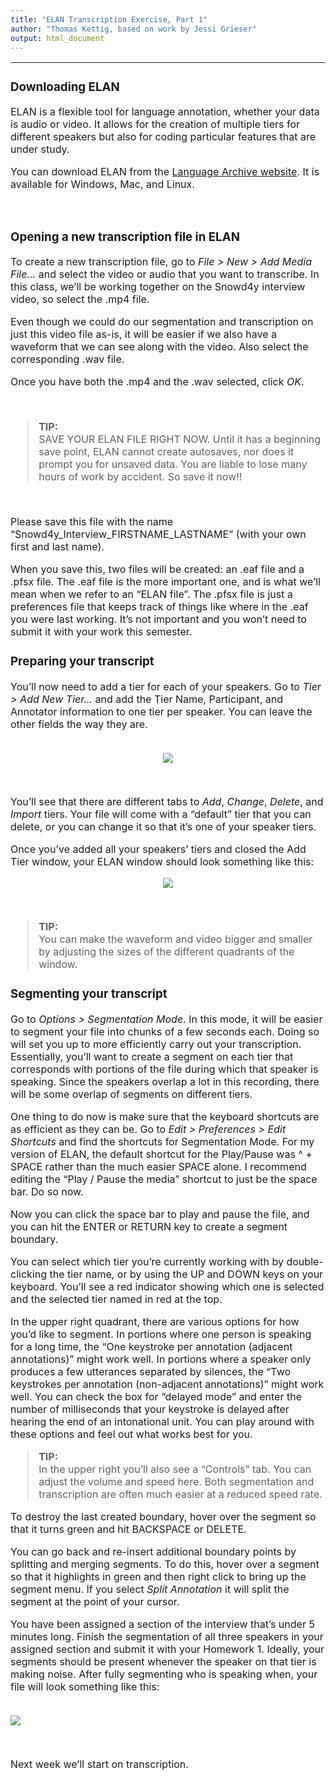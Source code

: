 ```yaml
---
title: "ELAN Transcription Exercise, Part 1"
author: "Thomas Kettig, based on work by Jessi Grieser"
output: html_document
---
```

<font size= "3.5">

***
### __Downloading ELAN__
ELAN is a flexible tool for language annotation, whether your data is audio or video. It allows for the creation of multiple tiers for different speakers but also for coding particular features that are under study. 

You can download ELAN from the [Language Archive website](https://archive.mpi.nl/tla/elan/download). It is available for Windows, Mac, and Linux.

<br>

### __Opening a new transcription file in ELAN__
To create a new transcription file, go to _File > New > Add Media File..._ and select the video or audio that you want to transcribe. In this class, we'll be working together on the Snowd4y interview video, so select the .mp4 file.

Even though we could do our segmentation and transcription on just this video file as-is, it will be easier if we also have a waveform that we can see along with the video. Also select the corresponding .wav file. 

Once you have both the .mp4 and the .wav selected, click _OK_.


<br>

> __TIP:__  
SAVE YOUR ELAN FILE RIGHT NOW. Until it has a beginning save point, ELAN cannot create autosaves, nor does it prompt you for unsaved data. You are liable to lose many hours of work by accident. So save it now!!

<br>

Please save this file with the name "Snowd4y_Interview_FIRSTNAME_LASTNAME" (with your own first and last name).

When you save this, two files will be created: an .eaf file and a .pfsx file. The .eaf file is the more important one, and is what we'll mean when we refer to an "ELAN file". The .pfsx file is just a preferences file that keeps track of things like where in the .eaf you were last working. It's not important and you won't need to submit it with your work this semester.

### __Preparing your transcript__

You'll now need to add a tier for each of your speakers. Go to _Tier > Add New Tier..._ and add the Tier Name, Participant, and Annotator information to one tier per speaker. You can leave the other fields the way they are.

<br>
<center>
![](./images/add_tier.png)
</center>
<br>

You'll see that there are different tabs to _Add_, _Change_, _Delete_, and _Import_ tiers. Your file will come with a "default" tier that you can delete, or you can change it so that it's one of your speaker tiers.

Once you've added all your speakers' tiers and closed the Add Tier window, your ELAN window should look something like this:
<br>

<center>
![](./images/annotation_mode.png)
</center>
<br>

> __TIP:__  
You can make the waveform and video bigger and smaller by adjusting the sizes of the different quadrants of the window.

### __Segmenting your transcript__

Go to _Options > Segmentation Mode_. In this mode, it will be easier to segment your file into chunks of a few seconds each. Doing so will set you up to more efficiently carry out your transcription. Essentially, you'll want to create a segment on each tier that corresponds with portions of the file during which that speaker is speaking. Since the speakers overlap a lot in this recording, there will be some overlap of segments on different tiers.

One thing to do now is make sure that the keyboard shortcuts are as efficient as they can be. Go to _Edit > Preferences > Edit Shortcuts_ and find the shortcuts for Segmentation Mode. For my version of ELAN, the default shortcut for the Play/Pause was ^ + SPACE rather than the much easier SPACE alone. I recommend editing the "Play / Pause the media" shortcut to just be the space bar. Do so now.

Now you can click the space bar to play and pause the file, and you can hit the ENTER or RETURN key to create a segment boundary.

You can select which tier you're currently working with by double-clicking the tier name, or by using the UP and DOWN keys on your keyboard. You'll see a red indicator showing which one is selected and the selected tier named in red at the top.

In the upper right quadrant, there are various options for how you'd like to segment. In portions where one person is speaking for a long time, the "One keystroke per annotation (adjacent annotations)" might work well. In portions where a speaker only produces a few utterances separated by silences, the "Two keystrokes per annotation (non-adjacent annotations)" might work well. You can check the box for "delayed mode" and enter the number of milliseconds that your keystroke is delayed after hearing the end of an intonational unit. You can play around with these options and feel out what works best for you.

> __TIP:__  
In the upper right you'll also see a "Controls" tab. You can adjust the volume and speed here. Both segmentation and transcription are often much easier at a reduced speed rate.

To destroy the last created boundary, hover over the segment so that it turns green and hit BACKSPACE or DELETE.

You can go back and re-insert additional boundary points by splitting and merging segments. To do this, hover over a segment so that it highlights in green and then right click to bring up the segment menu. If you select _Split Annotation_ it will split the segment at the point of your cursor.

You have been assigned a section of the interview that's under 5 minutes long. Finish the segmentation of all three speakers in your assigned section and submit it with your Homework 1. Ideally, your segments should be present whenever the speaker on that tier is making noise. After fully segmenting who is speaking when, your file will look something like this:

<br>
![](./images/segmentation_mode.png)
</center>
<br>

Next week we'll start on transcription.


